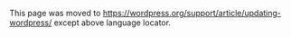 {{Languages|
{{en|Updating_WordPress}}
{{es|Actualizar_WordPress}}
{{fr|Mettre_a_Jour_WordPress}}
{{fi|WordPressin päivittäminen}}
{{he|שדרוג וורדפרס}}
{{it|Aggiornare_WordPress}}
{{ja|WordPress のアップグレード}}
{{ka|ვორდპრესის განახლება}}
{{nl|WordPress updaten}}
{{pt|Como Atualizar o WordPress}}
{{pt-br|Atualizando o WordPress}}
{{ru|Обновление WordPress}}
{{sk|Aktualizácia WordPress}}
{{th|Updating_WordPress}}
{{zh-cn|升级 WordPress}}
{{zh-tw|升級WordPress}}
}}

This page was moved to https://wordpress.org/support/article/updating-wordpress/ except above language locator.
<!--
{{Warning|The upgrade process will affect all files and folders included in the main WordPress installation. This includes all the core files used to run WordPress. If you have made any modifications to those files, your changes will be lost.}}

You should always update WordPress to the [https://wordpress.org/download/ latest version]. When a new version of WordPress is available you will receive an update message in your WordPress Admin Screens. To update WordPress, click the link in this message.

There are two methods for updating - the easiest is the one-click update, which will work for most people.  If it doesn't work, or you just prefer to be more hands-on, you can follow the manual update process.

If you are updating across multiple versions, follow the procedure at [http://codex.wordpress.org/Upgrading_WordPress_Extended#Upgrading_Across_Multiple_Versions Upgrading WordPress - Extended Instructions]

= Backup WordPress =
Before you get started, it's a good idea to backup your website. This means if there are any issues you can restore your website. Complete instructions to make a backup can be found in the [[WordPress Backups]] section of the Codex.

= Automatic Background Updates =

For [[Version 3.7|WordPress 3.7]]+, you don’t have to lift a finger to apply minor and security updates. Most sites are now able to automatically apply these updates in the background. If your site is capable of one-click updates without entering FTP credentials, then your site should be able to update from 3.7 to 3.7.1, 3.7.2, etc. (You’ll still need to click “Update Now” for major feature releases.)

See Also: [[Configuring_Automatic_Background_Updates|Configuring Automatic Background Updates]]

= One-click Update =
Modern versions of WordPress let you update with the click of a button. (This feature was added in 2.7, so if you are using an older version, you will need to follow the [[#Manual_Update|steps to update manually]].) You can launch the update by clicking the link in the new version banner (if it's there) or by going to the Dashboard > Updates screen.  Once you are on the "Update WordPress" page, click the button "Update Now" to start the process off. You shouldn't need to do anything else and, once it's finished, you will be up-to-date.

One-click updates work on most servers. If you have any problems, it is probably related to permissions issues on the filesystem.

=== File Ownership ===

WordPress determines what method it will use to connect to the filesystem of your server based on the file ownership of your WordPress files. If the files are owned by the owner of the current process (i.e., the user under which the web server is running), ''and'' new files created by WordPress will also be owned by that user, WordPress will directly modify the files all by itself, without asking you for credentials.

WordPress won't attempt to create the new files directly if they won't have the correct ownership. Instead, you will be shown a dialog box asking for connection credentials. It is typical for the files to be owned by the FTP account that originally uploaded them. To perform the update, you just need to fill in the connection credentials for that FTP account.

Whether your files are owned by the web server user, or not, will depend on how you installed WordPress and how your server is configured. On some shared hosting platforms, it is a security risk for the files to be owned by the web server user and not a FTP user. See the tutorial on [[Changing File Permissions]] for more information, including how to configure file permissions so that multiple FTP users are able to edit the files.

=== Failed Updates ===
If you see a "failed update" nag message, delete the file '''.maintenance''' from your WordPress directory using FTP. This will remove the "failed update" nag message.

If the one-click upgrade doesn't work for you, don't panic! Just try a manual update.

= Manual Update =

These are the short instructions.
If you want more check out or if you experience problems with the Three Step Update, you may want to review the [[Upgrading_WordPress_Extended|more detailed upgrade instructions]]

For these instructions, it is assumed that your blog's URL is <code><nowiki>http://example.com/wordpress/</nowiki></code>. 

== Step 1: Replace WordPress files ==

# Get the [https://wordpress.org/download/ latest WordPress] zip (or tar.gz) file. 
# Unpack the zip file that you downloaded. 
# Deactivate plugins.
# Delete the old <code>wp-includes</code> and <code>wp-admin</code> directories on your web host (through your [[FTP_Clients|FTP]] or shell access).
# Using [[FTP_Clients|FTP]] or your shell access, upload the new <code>wp-includes</code> and <code>wp-admin</code> directories to your web host, in place of the previously deleted directories.
# Upload the individual files from the new <code>wp-content</code> folder to your existing <code>wp-content</code> folder, overwriting existing files. Do NOT delete your existing <code>wp-content</code> folder. Do NOT delete any files or folders in your existing <code>wp-content</code> directory (except for the one being overwritten by new files). 
# Upload all new loose files from the root directory of the new version to your existing wordpress root directory.

NOTE - you should replace all the old WordPress files with the new ones in the <code>wp-includes</code> and <code>wp-admin</code> directories and sub-directories, and in the root directory (such as  index.php, wp-login.php and so on). Don't worry - your wp-config.php will be safe.

Be careful when you come to copying the wp-content directory.  You should make sure that you only copy the files from inside this directory, rather than replacing your entire wp-content directory.  This is where your themes and plugins live, so you will want to keep them.  If you have customized the default or classic themes without renaming them, make sure not to overwrite those files, otherwise you will lose your changes.  (Though you might want to compare them for new features or fixes..)

Lastly you should take a look at the wp-config-sample.php file, to see if any new settings have been introduced that you might want to add to your own wp-config.php.

== Step 2: Update your installation ==
Visit your main WordPress admin page at /wp-admin. You may be asked to login again. If a database upgrade is necessary at this point, WordPress will detect it and give you a link to a URL like <code><nowiki>http://example.com/wordpress/wp-admin/upgrade.php</nowiki></code>. Follow that link and follow the instructions. This will update your database to be compatible with the latest code. You should do this as soon as possible after step 1.

Don't forget to reactivate plugins!

== Step 3: Do something nice for yourself ==

If you have caching enabled, clear the cache at this point so the changes will go live immediately. Otherwise, visitors to your site (including you) will continue to see the old version (until the cache updates).

Your WordPress installation is successfully updated. That's as simple as we can make it without [[Installing/Updating_WordPress_with_Subversion|Updating WordPress Using Subversion]].

Consider rewarding yourself with a blog post about the update, reading that book or article you've been putting off, or simply sitting back for a few moments and letting the world pass you by.

= Final Steps =

Your update is now complete, so you can go in and enable your Plugins again. 
If you have issues with logging in, try clearing cookies in your browser.

= Troubleshooting =

If anything has gone wrong, then the first thing to do is go through all the steps in our [[Upgrading_WordPress_Extended|extended upgrade instructions]]. That page also has information about some of the most common problems we see.

If you run into a request for FTP credentials with trying to update WP on a IIS server automatically, it may well be a matter of rights. Go into the IIS Management Console, and there to the application pool of your blog. In its advanced settings, change the Process Model Id into LocalSystem. Then on Sites, choose your blog, right click, click on Edit permissions and on security tab add authenticated users. That should do it. 

If you experience problems after the upgrade, you can always [[Restoring_Your_Database_From_Backup|restore your backup]] and replace the files with ones from your previous version from the [https://wordpress.org/download/releases/ release archive].

== Other options ==
If you have some knowledge of unix shells you should check out [[wp-cli]].

[[Category:Installation]]
[[Category:Getting Started]]
[[Category:UI Link]]
-->